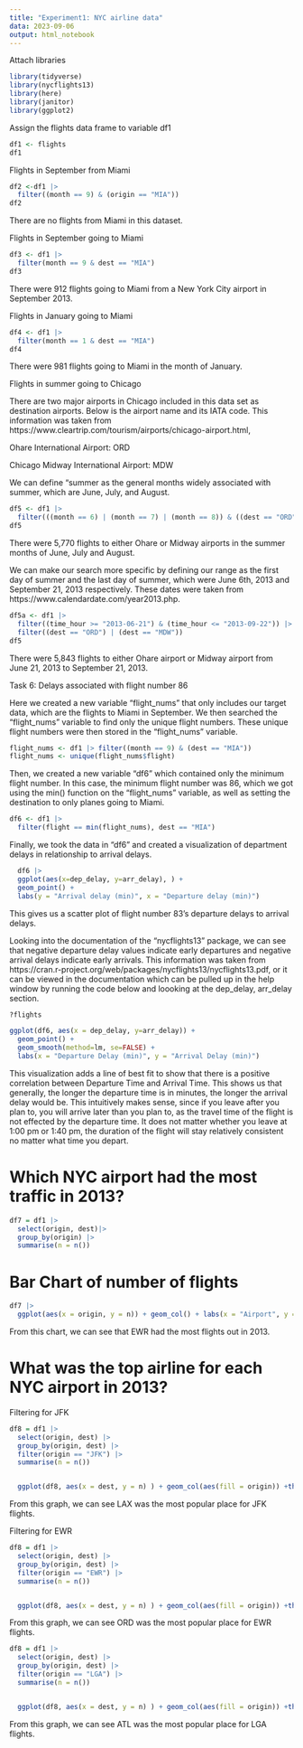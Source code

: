 ```yaml
---
title: "Experiment1: NYC airline data"
data: 2023-09-06
output: html_notebook
---
```




Attach libraries
```r
library(tidyverse)
library(nycflights13)
library(here)
library(janitor)
library(ggplot2)

```


Assign the flights data frame to variable df1
```r
df1 <- flights 
df1
```


Flights in September from Miami
```r
df2 <-df1 |> 
  filter((month == 9) & (origin == "MIA"))
df2
```
There are no flights from Miami in this dataset. 

Flights in September going to Miami
```r
df3 <- df1 |>
  filter(month == 9 & dest == "MIA")
df3
```
There were 912 flights going to Miami from a New York City airport in September 2013.


Flights in January going to Miami 
```r
df4 <- df1 |>
  filter(month == 1 & dest == "MIA")
df4

```
There were 981 flights going to Miami in the month of January. 

 Flights in summer going to Chicago

There are two major airports in Chicago included in this data set as destination airports. Below is the airport name and its IATA code. This information was taken from https://www.cleartrip.com/tourism/airports/chicago-airport.html,

Ohare International Airport: ORD

Chicago Midway International Airport: MDW

We can define "summer as the general months widely associated with summer, which are June, July, and August. 

```r
df5 <- df1 |>
  filter(((month == 6) | (month == 7) | (month == 8)) & ((dest == "ORD") | (dest =="MDW")))
df5
```
There were 5,770 flights to either Ohare or Midway airports in the summer months of June, July and August. 

We can make our search more specific by defining our range as the first day of summer and the last day of summer, which were June 6th, 2013 and September 21, 2013 respectively. These dates were taken from https://www.calendardate.com/year2013.php. 
```r
df5a <- df1 |>   
  filter((time_hour >= "2013-06-21") & (time_hour <= "2013-09-22")) |>
  filter((dest == "ORD") | (dest == "MDW")) 
df5
```
There were 5,843 flights to either Ohare airport or Midway airport from June 21, 2013 to September 21, 2013.

Task 6: Delays associated with flight number 86

Here we created a new variable "flight_nums" that only includes our target data, which are the flights to Miami in September. We then searched the "flight_nums" variable to find only the unique flight numbers. These unique flight numbers were then stored in the "flight_nums" variable. 
```r

flight_nums <- df1 |> filter((month == 9) & (dest == "MIA"))
flight_nums <- unique(flight_nums$flight)

```

Then, we created a new variable "df6" which contained only the minimum flight number. In this case, the minimum flight number was 86, which we got using the min() function on the "flight_nums" variable, as well as setting the destination to only planes going to Miami.
```r
df6 <- df1 |>
  filter(flight == min(flight_nums), dest == "MIA")

```


Finally, we took the data in "df6" and created a visualization of department delays in relationship to arrival delays. 
```r
  df6 |> 
  ggplot(aes(x=dep_delay, y=arr_delay), ) + 
  geom_point() +
  labs(y = "Arrival delay (min)", x = "Departure delay (min)")

```
This gives us a scatter plot of flight number 83's departure delays to arrival delays. 

Looking into the documentation of the "nycflights13" package, we can see that negative departure delay values indicate early departures and negative arrival delays indicate early arrivals. This information was taken from https://cran.r-project.org/web/packages/nycflights13/nycflights13.pdf, or it can be viewed in the documentation which can be pulled up in the help window by running the code below and loooking at the dep_delay, arr_delay section. 
```r
?flights
```


```r
ggplot(df6, aes(x = dep_delay, y=arr_delay)) +
  geom_point() +
  geom_smooth(method=lm, se=FALSE) +
  labs(x = "Departure Delay (min)", y = "Arrival Delay (min)")
```
This visualization adds a line of best fit to show that there is a positive correlation between Departure Time
and Arrival Time. This shows us that generally, the longer the departure time is in minutes, the longer the arrival delay would be. This intuitively makes sense, since if you leave after you plan to, you will arrive later than you plan to, as the travel time of the flight is not effected by the departure time. It does not matter whether you leave at 1:00 pm or 1:40 pm, the duration of the flight will stay relatively consistent no matter what time you depart.   

# Which NYC airport had the most traffic in 2013?

```r
df7 = df1 |>
  select(origin, dest)|>
  group_by(origin) |>
  summarise(n = n())
```

# Bar Chart of number of flights

```r
df7 |>
  ggplot(aes(x = origin, y = n)) + geom_col() + labs(x = "Airport", y = "Number of Flights Out", title = "Flights out of NYC Airports in 2013") 
```
From this chart, we can see that EWR had the most flights out in 2013. 

# What was the top airline for each NYC airport in 2013?

Filtering for JFK 

```r
df8 = df1 |>
  select(origin, dest) |>
  group_by(origin, dest) |>
  filter(origin == "JFK") |>
  summarise(n = n())


  ggplot(df8, aes(x = dest, y = n) ) + geom_col(aes(fill = origin)) +theme(axis.text.x = element_text(angle = 90, vjust = .1, hjust = 1), axis.text = element_text(size = 6))
```
From this graph, we can see LAX was the most popular place for JFK flights. 

Filtering for EWR

```r
df8 = df1 |>
  select(origin, dest) |>
  group_by(origin, dest) |>
  filter(origin == "EWR") |>
  summarise(n = n())


  ggplot(df8, aes(x = dest, y = n) ) + geom_col(aes(fill = origin)) +theme(axis.text.x = element_text(angle = 90, vjust = .1, hjust = 1), axis.text = element_text(size = 6))
```
From this graph, we can see ORD was the most popular place for EWR flights. 

```r
df8 = df1 |>
  select(origin, dest) |>
  group_by(origin, dest) |>
  filter(origin == "LGA") |>
  summarise(n = n())


  ggplot(df8, aes(x = dest, y = n) ) + geom_col(aes(fill = origin)) +theme(axis.text.x = element_text(angle = 90, vjust = .1, hjust = 1), axis.text = element_text(size = 6))
```
From this graph, we can see ATL was the most popular place for LGA flights. 

